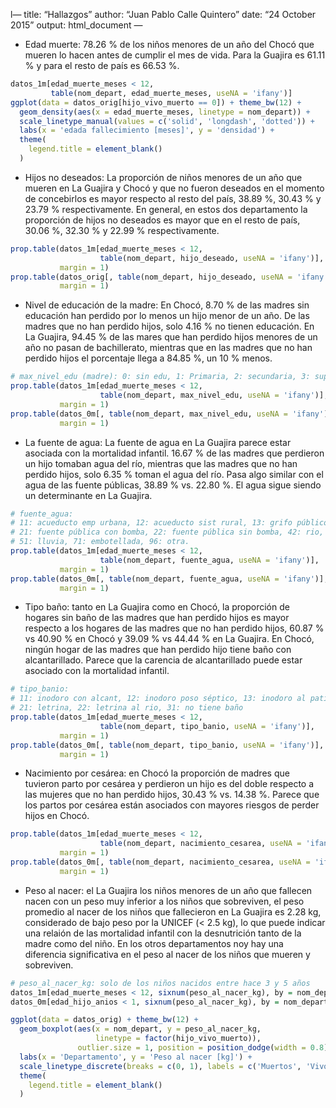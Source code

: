 l---
title: "Hallazgos"
author: "Juan Pablo Calle Quintero"
date: "24 October 2015"
output: html_document
---

- Edad muerte: 78.26 % de los niños menores de un año del Chocó que mueren lo hacen antes de cumplir el mes de vida. Para la Guajira es 61.11 % y para el resto de país es 66.53 %.

```r
datos_1m[edad_muerte_meses < 12,
         table(nom_depart, edad_muerte_meses, useNA = 'ifany')]
ggplot(data = datos_orig[hijo_vivo_muerto == 0]) + theme_bw(12) +
  geom_density(aes(x = edad_muerte_meses, linetype = nom_depart)) +
  scale_linetype_manual(values = c('solid', 'longdash', 'dotted')) +
  labs(x = 'edada fallecimiento [meses]', y = 'densidad') +
  theme(
    legend.title = element_blank()
  )
```

- Hijos no deseados: La proporción de niños menores de un año que mueren en La Guajira y Chocó y que no fueron deseados en el momento de concebirlos es mayor respecto al resto del país, 38.89 %, 30.43 % y 23.79 % respectivamente. En general, en estos dos departamento la proporción de hijos no deseados es mayor que en el resto de país, 30.06 %, 32.30 % y 22.99 % respectivamente.

```r
prop.table(datos_1m[edad_muerte_meses < 12,
                    table(nom_depart, hijo_deseado, useNA = 'ifany')],
           margin = 1)
prop.table(datos_orig[, table(nom_depart, hijo_deseado, useNA = 'ifany')],
           margin = 1)
```

- Nivel de educación de la madre: En Chocó, 8.70 % de las madres sin educación han perdido por lo menos un hijo menor de un año. De las madres que no han perdido hijos, solo 4.16 % no tienen educación. En La Guajira, 94.45 % de las mares que han perdido hijos menores de un año no pasan de bachillerato, mientras que en las madres que no han perdido hijos el porcentaje llega a 84.85 %, un 10 % menos.

```r
# max_nivel_edu (madre): 0: sin edu, 1: Primaria, 2: secundaria, 3: superior
prop.table(datos_1m[edad_muerte_meses < 12,
                    table(nom_depart, max_nivel_edu, useNA = 'ifany')],
           margin = 1)
prop.table(datos_0m[, table(nom_depart, max_nivel_edu, useNA = 'ifany')],
           margin = 1)
```

- La fuente de agua: La fuente de agua en La Guajira parece estar asociada con la mortalidad infantil. 16.67 % de las madres que perdieron un hijo tomaban agua del río, mientras que las madres que no han perdido hijos, solo 6.35 % toman el agua del río. Pasa algo similar con el agua de las fuente públicas, 38.89 % vs. 22.80 %. El agua sigue siendo un determinante en La Guajira.

```r

# fuente_agua:
# 11: acueducto emp urbana, 12: acueducto sist rural, 13: grifo público
# 21: fuente pública con bomba, 22: fuente pública sin bomba, 42: rio,
# 51: lluvia, 71: embotellada, 96: otra.
prop.table(datos_1m[edad_muerte_meses < 12,
                    table(nom_depart, fuente_agua, useNA = 'ifany')],
           margin = 1)
prop.table(datos_0m[, table(nom_depart, fuente_agua, useNA = 'ifany')],
           margin = 1)
```


- Tipo baño: tanto en La Guajira como en Chocó, la proporción de hogares sin baño de las madres que han perdido hijos es mayor respecto a los hogares de las madres que no han perdido hijos, 60.87 % vs 40.90 % en Chocó y 39.09 % vs 44.44 % en La Guajira. En Chocó, ningún hogar de las madres que han perdido hijo tiene baño con alcantarillado. Parece que la carencia de alcantarillado puede estar asociado con la mortalidad infantil.

```r

# tipo_banio:
# 11: inodoro con alcant, 12: inodoro poso séptico, 13: inodoro al patio,
# 21: letrina, 22: letrina al rio, 31: no tiene baño
prop.table(datos_1m[edad_muerte_meses < 12,
                    table(nom_depart, tipo_banio, useNA = 'ifany')],
           margin = 1)
prop.table(datos_0m[, table(nom_depart, tipo_banio, useNA = 'ifany')],
           margin = 1)
```

- Nacimiento por cesárea: en Chocó la proporción de madres que tuvieron parto por cesárea y perdieron un hijo es del doble respecto a las mujeres que no han perdido hijos, 30.43 % vs. 14.38 %. Parece que los partos por cesárea están asociados con mayores riesgos de perder hijos en Chocó. 

```r
prop.table(datos_1m[edad_muerte_meses < 12,
                    table(nom_depart, nacimiento_cesarea, useNA = 'ifany')],
           margin = 1)
prop.table(datos_0m[, table(nom_depart, nacimiento_cesarea, useNA = 'ifany')],
           margin = 1)
```

- Peso al nacer: el La Guajira los niños menores de un año que fallecen nacen con un peso muy inferior a los niños que sobreviven, el peso promedio al nacer de los niños que fallecieron en La Guajira es 2.28 kg, considerado de bajo peso por la UNICEF (< 2.5 kg), lo que puede indicar una relaión de las mortalidad infantil con la desnutrición tanto de la madre como del niño. En los otros departamentos noy hay una diferencia significativa en el peso al nacer de los niños que mueren y sobreviven.

```r

# peso_al_nacer_kg: solo de los niños nacidos entre hace 3 y 5 años
datos_1m[edad_muerte_meses < 12, sixnum(peso_al_nacer_kg), by = nom_depart]
datos_0m[edad_hijo_anios < 1, sixnum(peso_al_nacer_kg), by = nom_depart]

ggplot(data = datos_orig) + theme_bw(12) +
  geom_boxplot(aes(x = nom_depart, y = peso_al_nacer_kg,
                   linetype = factor(hijo_vivo_muerto)),
               outlier.size = 1, position = position_dodge(width = 0.8)) +
  labs(x = 'Departamento', y = 'Peso al nacer [kg]') +
  scale_linetype_discrete(breaks = c(0, 1), labels = c('Muertos', 'Vivos')) +
  theme(
    legend.title = element_blank()
  )
```
